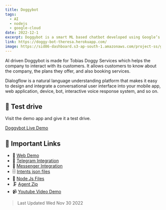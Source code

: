 ```yaml
---
title: Doggybot
tags:
  - AI
  - nodejs
  - google-cloud
date: 2022-12-1
excerpt: Doggybot is a smart ML based chatbot developed using Google’s Dialogflow cloud engine.
link: https://doggy-bot-theresa.herokuapp.com/
image: https://sid86-dashboard.s3-ap-south-1.amazonaws.com/project-ss/g1rSCLBiDBS4iNmKHpx1i1.png
---
```


<p className=''>
	AI driven Doggybot is made for Tobias Doggy Services which helps the company to interact with its customers. It allows customers to know about the company, the plans they offer, and also booking services.

Dialogflow is a natural language understanding platform that makes it easy to design and integrate a conversational user interface into your mobile app, web application, device, bot, interactive voice response system, and so on.

</p>

<div className="py-5">

## :rocket: Test drive

Visit the demo app and give it a test drive.

<div>
<a target="_blank" href="https://doggy-bot-theresa.herokuapp.com/" className="btn btn-green">Doggybot Live Demo</a>
</div>
</div>

<div className="py-5">

## :paperclip: Important Links

- 🚀 [Web Demo](https://doggybot-services.herokuapp.com/)
- 📲 [Telegram Integration](https://t.me/Tobiasdoggybot)
- 💬 [Messenger Integration](https://www.messenger.com/t/108465581433326/?messaging_source=source%3Apages%3Amessage_shortlink)
- 🗄️ [Intents json files](https://tinyurl.com/yfxzpwkk)
- 📁 [Node Js Files](https://tinyurl.com/yjje9e2l)
- 🗜️ [Agent Zip](https://tinyurl.com/yjl73f4t)
- 📹 [Youtube Video Demo](https://youtu.be/AvXnVHFwf4E)

</div>

> Last Updated Wed Nov 30 2022

